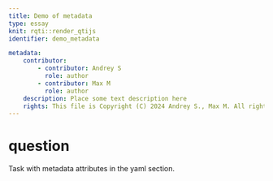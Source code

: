 ```yaml
---
title: Demo of metadata
type: essay
knit: rqti::render_qtijs
identifier: demo_metadata

metadata:
    contributor:
        - contributor: Andrey S
          role: author
        - contributor: Max M
          role: author
    description: Place some text description here
    rights: This file is Copyright (C) 2024 Andrey S., Max M. All rights reserved.
---
```


# question

Task with metadata attributes in the yaml section.
